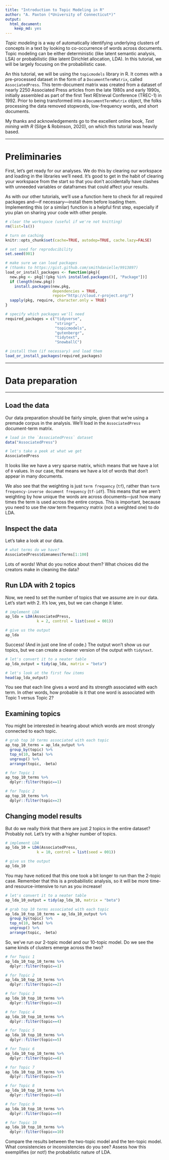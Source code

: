 ```yaml
---
title: "Introduction to Topic Modeling in R"
author: "A. Paxton (*University of Connecticut*)"
output:
  html_document:
    keep_md: yes
---
```


*Topic modeling* is a way of automatically identifying underlying clusters of
concepts in a text by looking to co-occurrence of words across documents. Topic
modeling can be either deterministic (like latent semantic analysis, LSA) or
probabilistic (like latent Dirichlet allocation, LDA). In this tutorial, we will
be largely focusing on the probabilistic case.

An this tutorial, we will be using the `topicmodels` library in R. It comes with
a pre-processed dataset in the form of a `DocumentTermMatrix`, called
`AssociatedPress`. This term-document matrix was created from a dataset of
nearly 2250 Associated Press articles from the late 1980s and early 1990s,
initially assembled as part of the first Text REtrieval Conference (TREC-1) in
1992. Prior to being transformed into a `DocumentTermMatrix` object, the folks
processing the data removed stopwords, low-frequency words, and short documents.

My thanks and acknowledgements go to the excellent online book, *Text mining
with R* (Silge & Robinson, 2020), on which this tutorial was heavily based.

***

# Preliminaries

First, let's get ready for our analyses. We do this by clearing our workspace
and loading in the libraries we'll need. It's good to get in the habit of 
clearing your workspace from the start so that you don't accidentally have
clashes with unneeded variables or dataframes that could affect your results.

As with our other tutorials, we'll use a function here to check for all required
packages and---if necessary---install them before loading them. Implementing
this (or a similar) function is a helpful first step, especially if you plan on
sharing your code with other people.

```r

# clear the workspace (useful if we're not knitting)
rm(list=ls())

# turn on caching
knitr::opts_chunk$set(cache=TRUE, autodep=TRUE, cache.lazy=FALSE)

# set seed for reproducibility
set.seed(001)

```

```r

# make sure we can load packages 
# (thanks to https://gist.github.com/smithdanielle/9913897)
load_or_install_packages <- function(pkg){
  new.pkg <- pkg[!(pkg %in% installed.packages()[, "Package"])]
  if (length(new.pkg)) 
    install.packages(new.pkg, 
                     dependencies = TRUE,
                     repos="http://cloud.r-project.org/")
  sapply(pkg, require, character.only = TRUE)
}
```

```r

# specify which packages we'll need
required_packages = c("tidyverse",
                      "stringr",
                      "topicmodels",
                      "gutenbergr",
                      "tidytext",
                      "SnowballC")

# install them (if necessary) and load them
load_or_install_packages(required_packages)

```

***

# Data preparation

***

## Load the data

Our data preparation should be fairly simple, given that we're using a premade
corpus in the analysis. We'll load in the `AssociatedPress` document-term matrix.

```r

# load in the `AssociatedPress` dataset
data("AssociatedPress")

# let's take a peek at what we get
AssociatedPress

```

It looks like we have a very sparse matrix, which means that we have a lot of
`0` values. In our case, that means we have a lot of words that don't appear
in many documents.

We also see that the weighting is just `term frequency` (`tf`), rather than
`term frequency-inverse document frequency` (`tf-idf`). This means that we
aren't weighting by how unique the words are across documents---just how many
times the term is used across the entire corpus. This is important, because
you need to use the *raw* term frequency matrix (not a weighted one) to do
LDA.

## Inspect the data

Let's take a look at our data.

```r

# what terms do we have?
AssociatedPress$dimnames$Terms[1:100]

```

Lots of words! What do you notice about them? What choices did the creators make
in cleaning the data?

## Run LDA with 2 topics

Now, we need to set the number of topics that we assume are in our data. Let's
start with 2. It's low, yes, but we can change it later.

```r

# implement LDA
ap_lda = LDA(AssociatedPress, 
              k = 2, control = list(seed = 001))

# give us the output
ap_lda

```

Success! (And in just one line of code.) The output won't show us our topics,
but we can create a cleaner version of the output with `tidytext`.

```r

# let's convert it to a neater table
ap_lda_output = tidy(ap_lda, matrix = "beta")

# let's look at the first few items
head(ap_lda_output)

```

You see that each line gives a word and its strength associated with each term.
In other words, how probable is it that one word is associated with Topic 1
versus Topic 2?

## Examining topics

You might be interested in hearing about which words are most strongly connected
to each topic. 

```r

# grab top 10 terms associated with each topic
ap_top_10_terms = ap_lda_output %>%
  group_by(topic) %>%
  top_n(10, beta) %>%
  ungroup() %>%
  arrange(topic, -beta)

```

```r

# for Topic 1
ap_top_10_terms %>%
  dplyr::filter(topic==1)

```

```r

# for Topic 2
ap_top_10_terms %>%
  dplyr::filter(topic==2)

```

## Changing model results

But do we really think that there are just 2 topics in the entire dataset?
Probably not. Let's try with a higher number of topics.

```r

# implement LDA
ap_lda_10 = LDA(AssociatedPress, 
              k = 10, control = list(seed = 001))

# give us the output
ap_lda_10

```

You may have noticed that this one took a bit longer to run than the 2-topic
case. Remember that this is a probabilistic analysis, so it will be more time-
and resource-intensive to run as you increase!

```r

# let's convert it to a neater table
ap_lda_10_output = tidy(ap_lda_10, matrix = "beta")

# grab top 10 terms associated with each topic
ap_lda_10_top_10_terms = ap_lda_10_output %>%
  group_by(topic) %>%
  top_n(10, beta) %>%
  ungroup() %>%
  arrange(topic, -beta)

```

So, we've run our 2-topic model and our 10-topic model. Do we see the same kinds
of clusters emerge across the two?

```r

# for Topic 1
ap_lda_10_top_10_terms %>%
  dplyr::filter(topic==1)

```

```r

# for Topic 2
ap_lda_10_top_10_terms %>%
  dplyr::filter(topic==2)

```

```r

# for Topic 3
ap_lda_10_top_10_terms %>%
  dplyr::filter(topic==3)

```

```r

# for Topic 4
ap_lda_10_top_10_terms %>%
  dplyr::filter(topic==4)

```

```r

# for Topic 5
ap_lda_10_top_10_terms %>%
  dplyr::filter(topic==5)

```

```r

# for Topic 6
ap_lda_10_top_10_terms %>%
  dplyr::filter(topic==6)

```

```r

# for Topic 7
ap_lda_10_top_10_terms %>%
  dplyr::filter(topic==7)

```

```r

# for Topic 8
ap_lda_10_top_10_terms %>%
  dplyr::filter(topic==8)

```

```r

# for Topic 9
ap_lda_10_top_10_terms %>%
  dplyr::filter(topic==9)

```

```r

# for Topic 10
ap_lda_10_top_10_terms %>%
  dplyr::filter(topic==10)

```

Compare the results between the two-topic model and the ten-topic model. What
consistencies or inconsistencies do you see? Assess how this exemplifies (or
not!) the probablistic nature of LDA.
